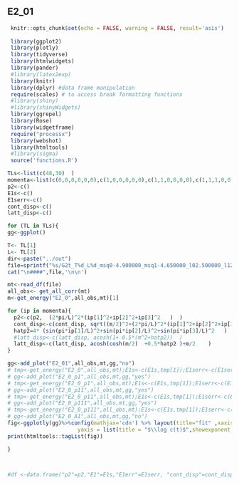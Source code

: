 ## E2_01



```r
 knitr::opts_chunk$set(echo = FALSE, warning = FALSE, result='asis')
 
 library(ggplot2)
 library(plotly)
 library(tidyverse)
 library(htmlwidgets)
 library(pander)
 #library(latex2exp)
 library(knitr)
 library(dplyr) #data frame manipulation
 require(scales) # to access break formatting functions
 #library(shiny)
 #library(shinyWidgets)
 library(ggrepel)
 library(Rose)
 library(widgetframe)
 require("processx")
 library(webshot)
 library(htmltools)
 #library(sigma)
 source('functions.R')
```


```r


TLs<-list(c(48,30)  )
momenta<-list(c(0,0,0,0,0,0),c(1,0,0,0,0,0),c(1,1,0,0,0,0),c(1,1,1,0,0,0))
p2<-c()
E1s<-c()
E1serr<-c()
cont_disp<-c()
latt_disp<-c()

for (TL in TLs){
gg<-ggplot()

T<- TL[1]
L<- TL[2]
dir<-paste("../out")
file=sprintf("%s/G2t_T%d_L%d_msq0-4.900000_msq1-4.650000_l02.500000_l12.500000_mu5.000000_g0.000000_rep0_output",dir,T,L)
cat("\n####",file,'\n\n')

mt<-read_df(file)
all_obs<- get_all_corr(mt)
m<-get_energy("E2_0",all_obs,mt)[1]  

for (ip in momenta){
  p2<-c(p2,  (2*pi/L)^2*(ip[1]^2+ip[2]^2+ip[3]^2   )  )
  cont_disp<-c(cont_disp, sqrt((m/2)^2+(2*pi/L)^2*(ip[1]^2+ip[2]^2+ip[3]^2)  )+m/2   )
  hatp2=4* (sin(pi*ip[1]/L)^2+sin(pi*ip[2]/L)^2+sin(pi*ip[3]/L)^2   )
  #latt_disp<-c(latt_disp, acosh(1+ 0.5*(m^2+hatp2))  )
  latt_disp<-c(latt_disp, acosh(cosh(m/2)  +0.5*hatp2 )+m/2    )
}

gg<-add_plot("E2_01",all_obs,mt,gg,"no")
# tmp<-get_energy("E2_0",all_obs,mt);E1s<-c(E1s,tmp[1]);E1serr<-c(E1serr,tmp[2])
# gg<-add_plot("E2_0_p1",all_obs,mt,gg,"yes")
# tmp<-get_energy("E2_0_p1",all_obs,mt);E1s<-c(E1s,tmp[1]);E1serr<-c(E1serr,tmp[2])
# gg<-add_plot("E2_0_p11",all_obs,mt,gg,"yes")
# tmp<-get_energy("E2_0_p11",all_obs,mt);E1s<-c(E1s,tmp[1]);E1serr<-c(E1serr,tmp[2])
# gg<-add_plot("E2_0_p111",all_obs,mt,gg,"yes")
# tmp<-get_energy("E2_0_p111",all_obs,mt);E1s<-c(E1s,tmp[1]);E1serr<-c(E1serr,tmp[2])
# gg<-add_plot("E2_0_A1",all_obs,mt,gg,"no")
fig<-ggplotly(gg)%>%config(mathjax='cdn') %>% layout(title="fit" ,xaxis = list(title = "$t$",showexponent = "all", exponentformat = "e" , range=c(0, 14), autorange = F  ) ,
                      yaxis = list(title = "$\\log c(t)$",showexponent = "all", exponentformat = "e", autorange = T  ))  
print(htmltools::tagList(fig))

}



#df <-data.frame("p2"=p2,"E1"=E1s,"E1err"=E1serr, "cont_disp"=cont_disp , "latt_disp"=latt_disp)

```